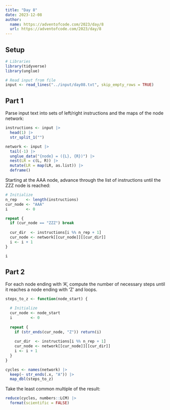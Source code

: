 ```yaml
---
title: "Day 8"
date: 2023-12-08
author:
  name: https://adventofcode.com/2023/day/8
  url: https://adventofcode.com/2023/day/8
---
```


## Setup

```r

# Libraries
library(tidyverse)
library(unglue)

# Read input from file
input <- read_lines("../input/day08.txt", skip_empty_rows = TRUE)

```

## Part 1

Parse input text into sets of left/right instructions and the maps of the node network:

```r

instructions <- input |> 
  head(1) |> 
  str_split_1("")

network <- input |> 
  tail(-1) |> 
  unglue_data("{node} = ({L}, {R})") |> 
  nest(LR = c(L, R)) |> 
  mutate(LR = map(LR, as.list)) |> 
  deframe()

```

Starting at the AAA node, advance through the list of instructions until the ZZZ node is reached:

```r

# Initialize
n_rep    <- length(instructions)
cur_node <- "AAA"
i        <- 0

repeat {
  if (cur_node == "ZZZ") break
  
  cur_dir  <- instructions[i %% n_rep + 1]
  cur_node <- network[[cur_node]][[cur_dir]]
  i <- i + 1
}

i

```

## Part 2

For each node ending with 'A', compute the number of necessary steps until it reaches a node ending with 'Z' and loops.

```r

steps_to_z <- function(node_start) {

  # Initialize
  cur_node <- node_start
  i        <- 0
  
  repeat {
    if (str_ends(cur_node, "Z")) return(i)
    
    cur_dir  <- instructions[i %% n_rep + 1]
    cur_node <- network[[cur_node]][[cur_dir]]
    i <- i + 1
  }
}

cycles <- names(network) |> 
  keep(~ str_ends(.x, "A")) |> 
  map_dbl(steps_to_z)

```

Take the least common multiple of the result:

```r

reduce(cycles, numbers::LCM) |> 
  format(scientific = FALSE)

```



